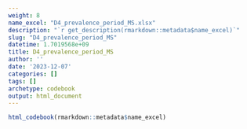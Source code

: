 ```yaml
---
weight: 8
name_excel: "D4_prevalence_period_MS.xlsx"
description: "`r get_description(rmarkdown::metadata$name_excel)`"
slug: "D4_prevalence_period_MS"
datetime: 1.7019568e+09
title: D4_prevalence_period_MS
author: ''
date: '2023-12-07'
categories: []
tags: []
archetype: codebook
output: html_document
---
```


```r
html_codebook(rmarkdown::metadata$name_excel)
```
